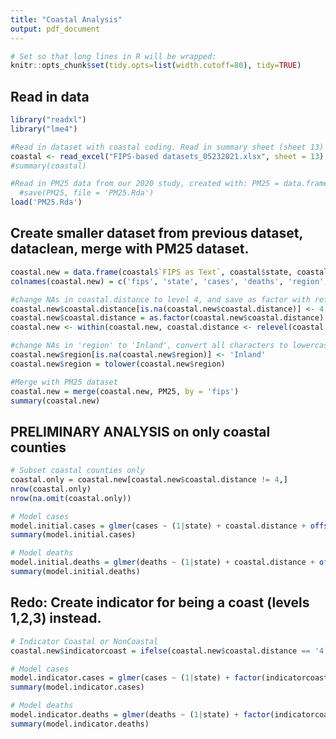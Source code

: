 ```yaml
---
title: "Coastal Analysis"
output: pdf_document
---
```


```r
# Set so that long lines in R will be wrapped:
knitr::opts_chunk$set(tidy.opts=list(width.cutoff=80), tidy=TRUE)
```

## Read in data
```r
library("readxl")
library("lme4")

#Read in dataset with coastal coding. Read in summary sheet (sheet 13)
coastal <- read_excel("FIPS-based datasets_05232021.xlsx", sheet = 13)
#summary(coastal)

#Read in PM25 data from our 2020 study, created with: PM25 = data.frame(fips = aggregate_pm_census_cdc_test_beds$fips, mean_pm25 = aggregate_pm_census_cdc_test_beds$mean_pm25)
  #save(PM25, file = 'PM25.Rda')
load('PM25.Rda')
```

## Create smaller dataset from previous dataset, dataclean, merge with PM25 dataset.
```r
coastal.new = data.frame(coastal$`FIPS as Text`, coastal$state, coastal$cases, coastal$deaths, coastal$`Country REGION`, coastal$`Coastal Distance`, coastal$`Population 2019 Estimate`, coastal$`Population Density`, coastal$`All Ages in Poverty (%)`, coastal$`Under 18s in Poverty`, coastal$`Median Income`, coastal$`percent adult obesity`, coastal$`diff/total`, coastal$`Politcal alignment 2020 election`, coastal$`median age 2019`, coastal$Humid)
colnames(coastal.new) = c('fips', 'state', 'cases', 'deaths', 'region', 'coastal.distance', 'population2019', 'popdensity', 'poverty', 'under18poverty', 'median_income', 'pct_obesity', 'voter_margin_2020', 'party', 'median_age', 'humidity')

#change NAs in coastal.distance to level 4, and save as factor with reference level 4.
coastal.new$coastal.distance[is.na(coastal.new$coastal.distance)] <- 4
coastal.new$coastal.distance = as.factor(coastal.new$coastal.distance)
coastal.new <- within(coastal.new, coastal.distance <- relevel(coastal.distance, ref = 4))

#change NAs in 'region' to 'Inland', convert all characters to lowercase
coastal.new$region[is.na(coastal.new$region)] <- 'Inland'
coastal.new$region = tolower(coastal.new$region)

#Merge with PM25 dataset
coastal.new = merge(coastal.new, PM25, by = 'fips')
summary(coastal.new)
```
\newpage
## PRELIMINARY ANALYSIS on only coastal counties
```r
# Subset coastal counties only
coastal.only = coastal.new[coastal.new$coastal.distance != 4,]
nrow(coastal.only)
nrow(na.omit(coastal.only))

# Model cases
model.initial.cases = glmer(cases ~ (1|state) + coastal.distance + offset(log(population2019)) + scale(popdensity) + scale(poverty) + scale(log(median_income)) + scale(pct_obesity) + scale(voter_margin_2020) + scale(median_age) + factor(party) + factor(humidity) + mean_pm25, family = poisson(link = "log"), data = coastal.only)
summary(model.initial.cases)

# Model deaths
model.initial.deaths = glmer(deaths ~ (1|state) + coastal.distance + offset(log(population2019)) + scale(popdensity) + scale(poverty) + scale(log(median_income)) + scale(pct_obesity) + scale(voter_margin_2020) + scale(median_age) + factor(party) + factor(humidity) + mean_pm25, family = poisson(link = "log"), data = coastal.only)
summary(model.initial.deaths)
```

\newpage
## Redo: Create indicator for being a coast (levels 1,2,3) instead. 
```r
# Indicator Coastal or NonCoastal
coastal.new$indicatorcoast = ifelse(coastal.new$coastal.distance == '4', 'Noncoastal', 'Coastal')

# Model cases
model.indicator.cases = glmer(cases ~ (1|state) + factor(indicatorcoast) + offset(log(population2019)) + scale(popdensity) + scale(poverty) + scale(log(median_income)) + scale(pct_obesity) + scale(voter_margin_2020) + scale(median_age) + factor(party) + factor(humidity) + mean_pm25, family = poisson(link = "log"), data = coastal.new)
summary(model.indicator.cases)

# Model deaths
model.indicator.deaths = glmer(deaths ~ (1|state) + factor(indicatorcoast) + offset(log(population2019)) + scale(popdensity) + scale(poverty) + scale(log(median_income)) + scale(pct_obesity) + scale(voter_margin_2020) + scale(median_age) + factor(party) + factor(humidity) + mean_pm25, family = poisson(link = "log"), data = coastal.new)
summary(model.indicator.deaths)
```

